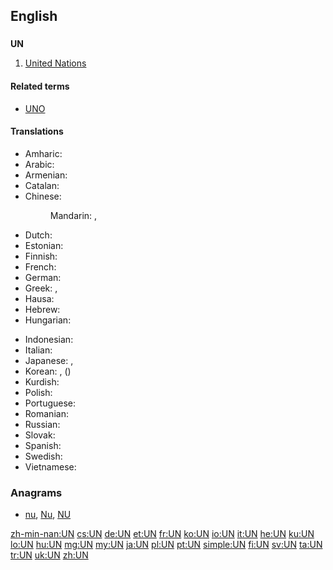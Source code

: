 {{also|Appendix:Variations of "un"}}
==English==
{{wikipedia | un (disambiguation)}}

==={{initialism-old|en}}===
'''UN'''

# [[United Nations]]

====Related terms====
* [[UNO]]

====Translations====
{{trans-top|United Nations}}
* Amharic: {{t|am|ተመድ|sc=Ethi}}
* Arabic: {{t|ar|الأمم المتحدة|f-p|tr=al-ʾumam al-muttaḥida}}
* Armenian: {{t+|hy|ՄԱԿ|tr=MAK}}
* Catalan: {{t+|ca|ONU}}
* Chinese:
*: Mandarin: {{t+|cmn|聯合國|sc=Hani}},  {{t+|cmn|联合国|tr=Liánhéguó|sc=Hani}}
* Dutch: {{t+|nl|VN}}
* Estonian: {{t|et|ÜRO}}
* Finnish: {{t+|fi|YK}}
* French: {{t+|fr|ONU}}
* German: {{t+|de|VN}}
* Greek: {{t+|el|ΟΗΕ}}, {{t|el|ΗE}}
* Hausa: {{t|ha|MƊD}}
* Hebrew: {{t|he|או״ם|tr=U.M.}}
* Hungarian: {{t+|hu|ENSZ}}
{{trans-mid}}
* Indonesian: {{t|id|PBB}}
* Italian: {{t+|it|ONU}}
* Japanese: {{t|ja|ＵＮ}}, {{t+|ja|国連|tr=こくれん, Kokuren}}
* Korean: {{t|ko|유엔|tr=yuen|sc=Kore}}, {{t|ko|국련|tr=gungnyeon|sc=Kore}} ({{t|ko|國聯|sc=Kore}})
* Kurdish: {{t+|ku|NY|tr=Neteweyên Yekbûyî|sc=ku-Arab}}
* Polish: {{t+|pl|ONZ}}
* Portuguese: {{t+|pt|ONU}}
* Romanian: {{t|ro|ONU}}
* Russian: {{t+|ru|ООН|f|tr=o-ón}}
* Slovak: {{t|sk|OSN}}
* Spanish: {{t+|es|ONU}}
* Swedish: {{t+|sv|FN}}
* Vietnamese: {{t+|vi|LHQ}}
{{trans-bottom}}

===Anagrams===
* [[nu#English|nu]], [[Nu#English|Nu]], [[NU#English|NU]]

[[zh-min-nan:UN]]
[[cs:UN]]
[[de:UN]]
[[et:UN]]
[[fr:UN]]
[[ko:UN]]
[[io:UN]]
[[it:UN]]
[[he:UN]]
[[ku:UN]]
[[lo:UN]]
[[hu:UN]]
[[mg:UN]]
[[my:UN]]
[[ja:UN]]
[[pl:UN]]
[[pt:UN]]
[[simple:UN]]
[[fi:UN]]
[[sv:UN]]
[[ta:UN]]
[[tr:UN]]
[[uk:UN]]
[[zh:UN]]